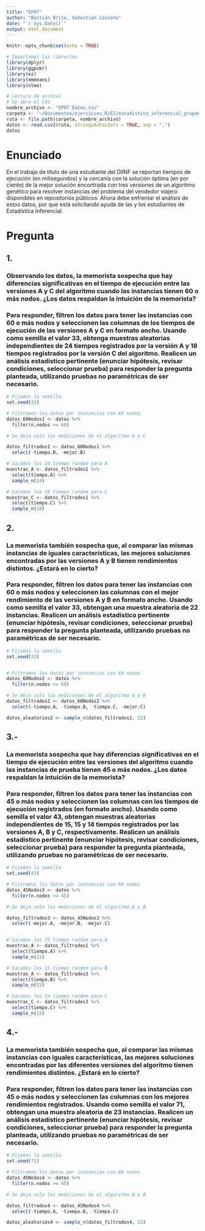 ```yaml
---
title: "EP07"
author: "Bastian Brito, Sebastian Cassone"
date: "`r Sys.Date()`"
output: html_document
---
```


```r
knitr::opts_chunk$set(echo = TRUE)
```

```r
# Importamos las librerías
library(dplyr)
library(ggpubr)
library(ez)
library(emmeans)
library(nlme)

# Lectura de archivo
# Se abre el CSV
nombre_archivo <- "EP07 Datos.csv"
carpeta <- "~/Documentos/ejercicios_R/EI/estadistica_inferencial_grupo6/EP07"
ruta <- file.path(carpeta, nombre_archivo)
datos <- read.csv2(ruta, stringsAsFactors = TRUE, sep = ",")
datos
```

# Enunciado
En el trabajo de título de una estudiante del DIINF se reportan tiempos de ejecución (en milisegundos) y la cercanía con la solución óptima (en por ciento) de la mejor solución encontrada con tres versiones de un algoritmo genético para resolver instancias del problema del vendedor viajero disponibles en repositorios públicos. Ahora debe enfrentar el análisis de estos datos, por que está solicitando ayuda de las y los estudiantes de Estadística Inferencial.

# Pregunta
## 1. 

### Observando los datos, la memorista sospecha que hay diferencias significativas en el tiempo de ejecución entre las versiones A y C del algoritmo cuando las instancias tienen 60 o más nodos. ¿Los datos respaldan la intuición de la memorista?

### Para responder, filtren los datos para tener las instancias con 60 o más nodos y seleccionen las columnas de los tiempos de ejecución de las versiones A y C en formato ancho. Usando como semilla el valor 33, obtenga muestras aleatorias independientes de 24 tiempos registrados por la versión A y 18 tiempos registrados por la versión C del algoritmo. Realicen un análisis estadístico pertinente (enunciar hipótesis, revisar condiciones, seleccionar prueba) para responder la pregunta planteada, utilizando pruebas no paramétricas de ser necesario.

```r
# Fijamos la semilla
set.seed(33)

# Filtramos los datos por instancias con 60 nodos
datos_60Nodos1 <- datos %>%
  filter(n.nodos >= 60)

# Se deja solo las mediciones de el algoritmo A y C

datos_filtrados1 <- datos_60Nodos1 %>%
  select(-tiempo.B, -mejor.B)

# Sacamos los 24 tiempo random para A
muestras_A <- datos_filtrados1 %>%
  select(tiempo.A) %>%
  sample_n(24)

# Sacamos los 18 tiempo random para C
muestras_C <- datos_filtrados1 %>%
  select(tiempo.C) %>%
  sample_n(18)
```


## 2. 

### La memorista también sospecha que, al comparar las mismas instancias de iguales características, las mejores soluciones encontradas por las versiones A y B tienen rendimientos distintos. ¿Estará en lo cierto?

### Para responder, filtren los datos para tener las instancias con 60 o más nodos y seleccionen las columnas con el mejor rendimiento de las versiones A y B en formato ancho. Usando como semilla el valor 33, obtengan una muestra aleatoria de 22 instancias. Realicen un análisis estadístico pertinente (enunciar hipótesis, revisar condiciones, seleccionar prueba) para responder la pregunta planteada, utilizando pruebas no paramétricas de ser necesario.

```r
# Fijamos la semilla
set.seed(33)


# Filtramos los datos por instancias con 60 nodos
datos_60Nodos2 <- datos %>%
  filter(n.nodos >= 60)

# Se deja solo las mediciones de el algoritmo A y B
datos_filtrados2 <- datos_60Nodos2 %>%
  select(-tiempo.A, -tiempo.B, -tiempo.C, -mejor.C)

datos_aleatorios2 <- sample_n(datos_filtrados2, 22)
```


## 3.-

### La memorista sospecha que hay diferencias significativas en el tiempo de ejecución entre las versiones del algoritmo cuando las instancias de prueba tienen 45 o más nodos. ¿Los datos respaldan la intuición de la memorista?
### Para responder, filtren los datos para tener las instancias con 45 o más nodos y seleccionen las columnas con los tiempos de ejecución registrados (en formato ancho). Usando como semilla el valor 43, obtengan muestras aleatorias independientes de 15, 15 y 14 tiempos registrados por las versiones A, B y C, respectivamente. Realicen un análisis estadístico pertinente (enunciar hipótesis, revisar condiciones, seleccionar prueba) para responder la pregunta planteada, utilizando pruebas no paramétricas de ser necesario.


```r
# Fijamos la semilla
set.seed(43)

# Filtramos los datos por instancias con 60 nodos
datos_45Nodos3 <- datos %>%
  filter(n.nodos >= 45)

# Se deja solo las mediciones de el algoritmo A y B

datos_filtrados3 <- datos_45Nodos3 %>%
  select(-mejor.A, -mejor.B, -mejor.C)


# Sacamos los 15 tiempo random para A
muestras_A <- datos_filtrados1 %>%
  select(tiempo.A) %>%
  sample_n(15)

# Sacamos los 15 tiempo random para B
muestras_A <- datos_filtrados3 %>%
  select(tiempo.B) %>%
  sample_n(15)

# Sacamos los 14 tiempo random para C
muestras_C <- datos_filtrados3 %>%
  select(tiempo.C) %>%
  sample_n(15)
```

## 4.-
### La memorista también sospecha que, al comparar las mismas instancias con iguales características, las mejores soluciones encontradas por las diferentes versiones del algoritmo tienen rendimientos distintos. ¿Estará en lo cierto?
### Para responder, filtren los datos para tener las instancias con 45 o más nodos y seleccionen las columnas con los mejores rendimientos registrados. Usando como semilla el valor 71, obtengan una muestra aleatoria de 23 instancias. Realicen un análisis estadístico pertinente (enunciar hipótesis, revisar condiciones, seleccionar prueba) para responder la pregunta planteada, utilizando pruebas no paramétricas de ser necesario.

```r
# Fijamos la semilla
set.seed(71)

# Filtramos los datos por instancias con 60 nodos
datos_45Nodos4 <- datos %>%
  filter(n.nodos >= 45)

# Se deja solo las mediciones de el algoritmo A y B

datos_filtrados4 <- datos_45Nodos4 %>%
  select(-tiempo.A, -tiempo.B, -tiempo.C)

datos_aleatorios4 <- sample_n(datos_filtrados4, 23)
```

